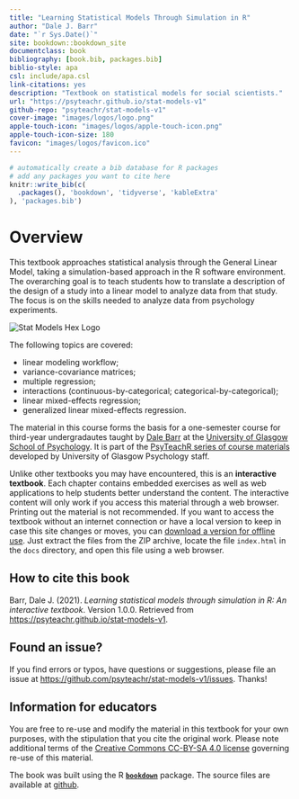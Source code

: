 ```yaml
--- 
title: "Learning Statistical Models Through Simulation in R"
author: "Dale J. Barr"
date: "`r Sys.Date()`"
site: bookdown::bookdown_site
documentclass: book
bibliography: [book.bib, packages.bib]
biblio-style: apa
csl: include/apa.csl
link-citations: yes
description: "Textbook on statistical models for social scientists."
url: "https://psyteachr.github.io/stat-models-v1"
github-repo: "psyteachr/stat-models-v1"
cover-image: "images/logos/logo.png"
apple-touch-icon: "images/logos/apple-touch-icon.png"
apple-touch-icon-size: 180
favicon: "images/logos/favicon.ico"
---
```


```r
# automatically create a bib database for R packages
# add any packages you want to cite here
knitr::write_bib(c(
  .packages(), 'bookdown', 'tidyverse', 'kableExtra'
), 'packages.bib')

```

# Overview {-}

This textbook approaches statistical analysis through the General Linear Model, taking a simulation-based approach in the R software environment. The overarching goal is to teach students how to translate a description of the design of a study into a linear model to analyze data from that study. The focus is on the skills needed to analyze data from psychology experiments.

<div class="small_right"><img src="images/logos/logo.png" 
     alt="Stat Models Hex Logo" /></div>

The following topics are covered:

* linear modeling workflow;
* variance-covariance matrices;
* multiple regression;
* interactions (continuous-by-categorical; categorical-by-categorical);
* linear mixed-effects regression;
* generalized linear mixed-effects regression.

The material in this course forms the basis for a one-semester course for third-year undergradautes taught by [Dale Barr]() at the [University of Glasgow School of Psychology](). It is part of the [PsyTeachR series of course materials](https://psyteachr.github.io) developed by University of Glasgow Psychology staff. 

Unlike other textbooks you may have encountered, this is an **interactive textbook**. Each chapter contains embedded exercises as well as web applications to help students better understand the content. The interactive content will only work if you access this material through a web browser. Printing out the material is not recommended. If you want to access the textbook without an internet connection or have a local version to keep in case this site changes or moves, you can [download a version for offline use](offline-textbook.zip). Just extract the files from the ZIP archive, locate the file `index.html` in the `docs` directory, and open this file using a web browser.

## How to cite this book {-}

Barr, Dale J. (2021). *Learning statistical models through simulation in R: An interactive textbook*. Version 1.0.0. Retrieved from <https://psyteachr.github.io/stat-models-v1>.

## Found an issue? {-}

If you find errors or typos, have questions or suggestions, please file an issue at <https://github.com/psyteachr/stat-models-v1/issues>. Thanks!

## Information for educators {-}

You are free to re-use and modify the material in this textbook for your own purposes, with the stipulation that you cite the original work. Please note additional terms of the [Creative Commons CC-BY-SA 4.0 license](https://creativecommons.org/licenses/by-sa/4.0/) governing re-use of this material.

The book was built using the R [**`bookdown`**](https://bookdown.org) package. The source files are available at [github](https://github.com/psyteachr/stat-models-v1).
